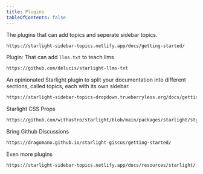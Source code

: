 ```yaml
---
title: Plugins
tableOfContents: false
---
```



The plugins that can add topics and seperate sidebar topics.

```sh
https://starlight-sidebar-topics.netlify.app/docs/getting-started/
```

Plugin: That can add `llms.txt` to teach llms

```sh
https://github.com/delucis/starlight-llms-txt
```

An opinionated Starlight plugin to split your documentation into different sections, called topics, each with its own sidebar.

```sh
https://starlight-sidebar-topics-dropdown.trueberryless.org/docs/getting-started/
```

Starlight CSS Props

```sh
https://github.com/withastro/starlight/blob/main/packages/starlight/style/props.css
```

Bring Github Discussions

```sh
https://dragomano.github.io/starlight-giscus/getting-started/
```

Even more plugins

```sh
https://starlight-sidebar-topics.netlify.app/docs/resources/starlight/
```
